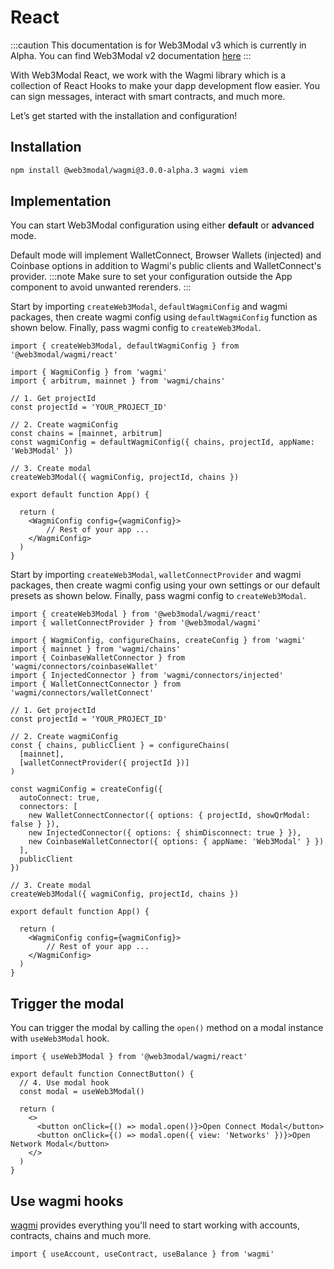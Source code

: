 # React

:::caution
This documentation is for Web3Modal v3 which is currently in Alpha. You can find Web3Modal v2 documentation [here](../react/wagmi/installation.mdx)
:::

With Web3Modal React, we work with the Wagmi library which is a collection of React Hooks to make your dapp development flow easier. You can sign messages, interact with smart contracts, and much more.

Let’s get started with the installation and configuration!

## Installation

```bash npm2yarn
npm install @web3modal/wagmi@3.0.0-alpha.3 wagmi viem
```

## Implementation

You can start Web3Modal configuration using either **default** or **advanced** mode.

Default mode will implement WalletConnect, Browser Wallets (injected) and Coinbase options in addition to Wagmi's public clients and WalletConnect's provider.
:::note
Make sure to set your configuration outside the App component to avoid unwanted rerenders.
:::
<Tabs>
<TabItem value="default" label="Default">

Start by importing `createWeb3Modal`, `defaultWagmiConfig` and wagmi packages, then create wagmi config using `defaultWagmiConfig` function as shown below.
 Finally, pass wagmi config to `createWeb3Modal`.

```tsx
import { createWeb3Modal, defaultWagmiConfig } from '@web3modal/wagmi/react'

import { WagmiConfig } from 'wagmi'
import { arbitrum, mainnet } from 'wagmi/chains'

// 1. Get projectId
const projectId = 'YOUR_PROJECT_ID'

// 2. Create wagmiConfig
const chains = [mainnet, arbitrum]
const wagmiConfig = defaultWagmiConfig({ chains, projectId, appName: 'Web3Modal' })

// 3. Create modal
createWeb3Modal({ wagmiConfig, projectId, chains })

export default function App() {

  return (
    <WagmiConfig config={wagmiConfig}>
        // Rest of your app ...
    </WagmiConfig>
  )
}
```
</TabItem>
<TabItem value="custom" label="Advanced">

Start by importing `createWeb3Modal`, `walletConnectProvider` and wagmi packages, then create wagmi config using your own settings or our default presets as shown below.
 Finally, pass wagmi config to `createWeb3Modal`.

```tsx
import { createWeb3Modal } from '@web3modal/wagmi/react'
import { walletConnectProvider } from '@web3modal/wagmi'

import { WagmiConfig, configureChains, createConfig } from 'wagmi'
import { mainnet } from 'wagmi/chains'
import { CoinbaseWalletConnector } from 'wagmi/connectors/coinbaseWallet'
import { InjectedConnector } from 'wagmi/connectors/injected'
import { WalletConnectConnector } from 'wagmi/connectors/walletConnect'

// 1. Get projectId
const projectId = 'YOUR_PROJECT_ID'

// 2. Create wagmiConfig
const { chains, publicClient } = configureChains(
  [mainnet],
  [walletConnectProvider({ projectId })]
)

const wagmiConfig = createConfig({
  autoConnect: true,
  connectors: [
    new WalletConnectConnector({ options: { projectId, showQrModal: false } }),
    new InjectedConnector({ options: { shimDisconnect: true } }),
    new CoinbaseWalletConnector({ options: { appName: 'Web3Modal' } })
  ],
  publicClient
})

// 3. Create modal
createWeb3Modal({ wagmiConfig, projectId, chains })

export default function App() {

  return (
    <WagmiConfig config={wagmiConfig}>
        // Rest of your app ...
    </WagmiConfig>
  )
}
```
</TabItem>
</Tabs>


## Trigger the modal

You can trigger the modal by calling the `open()` method on a modal instance with `useWeb3Modal` hook.

```tsx
import { useWeb3Modal } from '@web3modal/wagmi/react'

export default function ConnectButton() {
  // 4. Use modal hook
  const modal = useWeb3Modal()

  return (
    <>
      <button onClick={() => modal.open()}>Open Connect Modal</button>
      <button onClick={() => modal.open({ view: 'Networks' })}>Open Network Modal</button>
    </>
  )
}
```

## Use wagmi hooks

[wagmi](https://wagmi.sh) provides everything you'll need to start working with accounts, contracts, chains and much more.

```tsx
import { useAccount, useContract, useBalance } from 'wagmi'
```
